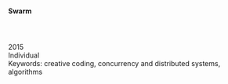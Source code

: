 
<TextLayout>
  <h4>Swarm</h4>
  <h5></h5>
  <br />
  <br />
  2015 <br />
  Individual
  <br />
  Keywords: creative coding, concurrency and distributed systems, algorithms
</TextLayout>
